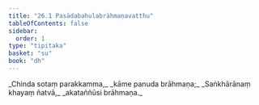 ```yaml
---
title: "26.1 Pasādabahulabrāhmaṇavatthu"
tableOfContents: false
sidebar:
  order: 1
type: "tipitaka"
basket: "su"
book: "dh"
---
```



<DynamicBreadcrumb />

<Division number="383" book="dh" bookNo="18" page="68">

<Paragraph number="411" type="verses" book="dh">
_Chinda sotaṃ parakkamma,_  
_kāme panuda brāhmaṇa;_  
_Saṅkhārānaṃ khayaṃ ñatvā,_  
_akataññūsi brāhmaṇa._
</Paragraph>
</Division>